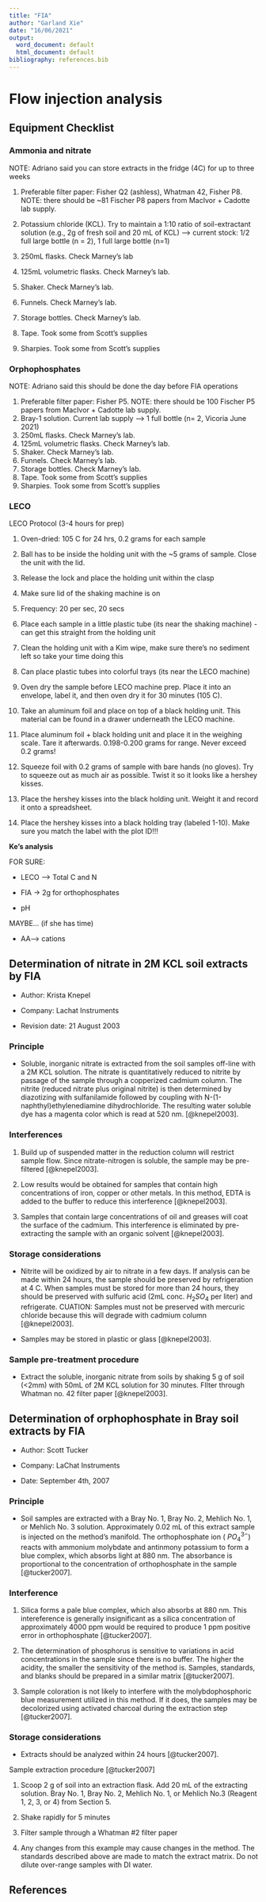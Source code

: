 ```yaml
---
title: "FIA"
author: "Garland Xie"
date: "16/06/2021"
output:
  word_document: default
  html_document: default
bibliography: references.bib
---
```


# Flow injection analysis

## Equipment Checklist

### Ammonia and nitrate

NOTE: Adriano said you can store extracts in the fridge (4C) for up to three weeks

1.  Preferable filter paper: Fisher Q2 (ashless), Whatman 42, Fisher P8. NOTE: there should be \~81 Fischer P8 papers from MacIvor + Cadotte lab supply.

2.  Potassium chloride (KCL). Try to maintain a 1:10 ratio of soil-extractant solution (e.g., 2g of fresh soil and 20 mL of KCL) --\> current stock: 1/2 full large bottle (n = 2), 1 full large bottle (n=1)

3.  250mL flasks. Check Marney's lab

4.  125mL volumetric flasks. Check Marney's lab.

5.  Shaker. Check Marney's lab.

6.  Funnels. Check Marney's lab.

7.  Storage bottles. Check Marney's lab.

8.  Tape. Took some from Scott's supplies

9.  Sharpies. Took some from Scott's supplies

### **Orphophosphates**

NOTE: Adriano said this should be done the day before FIA operations

1.  Preferable filter paper: Fisher P5. NOTE: there should be 100 Fischer P5 papers from MacIvor + Cadotte lab supply.
2.  Bray-1 solution. Current lab supply --\> 1 full bottle (n= 2, Vicoria June 2021)
3.  250mL flasks. Check Marney's lab.
4.  125mL volumetric flasks. Check Marney's lab.
5.  Shaker. Check Marney's lab.
6.  Funnels. Check Marney's lab.
7.  Storage bottles. Check Marney's lab.
8.  Tape. Took some from Scott's supplies
9.  Sharpies. Took some from Scott's supplies

### LECO

LECO Protocol (3-4 hours for prep)

1.  Oven-dried: 105 C for 24 hrs, 0.2 grams for each sample

2.  Ball has to be inside the holding unit with the \~5 grams of sample. Close the unit with the lid.

3.  Release the lock and place the holding unit within the clasp

4.  Make sure lid of the shaking machine is on

5.  Frequency: 20 per sec, 20 secs

6.  Place each sample in a little plastic tube (its near the shaking machine) - can get this straight from the holding unit

7.  Clean the holding unit with a Kim wipe, make sure there's no sediment left so take your time doing this

8.  Can place plastic tubes into colorful trays (its near the LECO machine)

9.  Oven dry the sample before LECO machine prep. Place it into an envelope, label it, and then oven dry it for 30 minutes (105 C).

10. Take an aluminum foil and place on top of a black holding unit. This material can be found in a drawer underneath the LECO machine.

11. Place aluminum foil + black holding unit and place it in the weighing scale. Tare it afterwards. 0.198-0.200 grams for range. Never exceed 0.2 grams!

12. Squeeze foil with 0.2 grams of sample with bare hands (no gloves). Try to squeeze out as much air as possible. Twist it so it looks like a hershey kisses.

13. Place the hershey kisses into the black holding unit. Weight it and record it onto a spreadsheet.

14. Place the hershey kisses into a black holding tray (labeled 1-10). Make sure you match the label with the plot ID!!!

**Ke's analysis**

FOR SURE:

-   LECO --\> Total C and N

-   FIA -\> 2g for orthophosphates

-   pH

MAYBE... (if she has time)

-   AA--\> cations

## Determination of nitrate in 2M KCL soil extracts by FIA

-   Author: Krista Knepel

-   Company: Lachat Instruments

-   Revision date: 21 August 2003

### **Principle**

-   Soluble, inorganic nitrate is extracted from the soil samples off-line with a 2M KCL solution. The nitrate is quantitatively reduced to nitrite by passage of the sample through a copperized cadmium column. The nitrite (reduced nitrate plus original nitrite) is then determined by diazotizing with sulfanilamide followed by coupling with N-(1-naphthyl)ethylenediamine dihydrochloride. The resulting water soluble dye has a magenta color which is read at 520 nm. [@knepel2003].

### **Interferences**

1.  Build up of suspended matter in the reduction column will restrict sample flow. Since nitrate-nitrogen is soluble, the sample may be pre-filtered [@knepel2003].

2.  Low results would be obtained for samples that contain high concentrations of iron, copper or other metals. In this method, EDTA is added to the buffer to reduce this interference [@knepel2003].

3.  Samples that contain large concentrations of oil and greases will coat the surface of the cadmium. This interference is eliminated by pre-extracting the sample with an organic solvent [@knepel2003].

### **Storage considerations**

-   Nitrite will be oxidized by air to nitrate in a few days. If analysis can be made within 24 hours, the sample should be preserved by refrigeration at 4 C. When samples must be stored for more than 24 hours, they should be preserved with sulfuric acid (2mL conc. $H_{2}SO_{4}$ per liter) and refrigerate. CUATION: Samples must not be preserved with mercuric chloride because this will degrade with cadmium column [@knepel2003].

-   Samples may be stored in plastic or glass [@knepel2003].

### **Sample pre-treatment procedure** 

-   Extract the soluble, inorganic nitrate from soils by shaking 5 g of soil (\<2mm) with 50mL of 2M KCL solution for 30 minutes. FIlter through Whatman no. 42 filter paper [@knepel2003].

## Determination of orphophosphate in Bray soil extracts by FIA

-   Author: Scott Tucker

-   Company: LaChat Instruments

-   Date: September 4th, 2007

### Principle

-   Soil samples are extracted with a Bray No. 1, Bray No. 2, Mehlich No. 1, or Mehlich No. 3 solution. Approximately 0.02 mL of this extract sample is injected on the method's manifold. The orthophosphate ion ( $PO_{4}^{3-}$) reacts with ammonium molybdate and antinmony potassium to form a blue complex, which absorbs light at 880 nm. The absorbance is proportional to the concentration of orthophosphate in the sample [@tucker2007].

### Interference

1.  Silica forms a pale blue complex, which also absorbs at 880 nm. This intereference is generally insignificant as a silica concentration of approximately 4000 ppm would be required to produce 1 ppm positive error in orthophosphate [@tucker2007].

2.  The determination of phosphorus is sensitive to variations in acid concentrations in the sample since there is no buffer. The higher the acidity, the smaller the sensitivity of the method is. Samples, standards, and blanks should be prepared in a similar matrix [@tucker2007].

3.  Sample coloration is not likely to interfere with the molybdophosphoric blue measurement utilized in this method. If it does, the samples may be decolorized using activated charcoal during the extraction step [@tucker2007].

### **Storage considerations**

-   Extracts should be analyzed within 24 hours [@tucker2007].

Sample extraction procedure [@tucker2007]

1.  Scoop 2 g of soil into an extraction flask. Add 20 mL of the extracting solution. Bray No. 1, Bray No. 2, Mehlich No. 1, or Mehlich No.3 (Reagent 1, 2, 3, or 4) from Section 5.

2.  Shake rapidly for 5 minutes

3.  Filter sample through a Whatman \#2 filter paper

4.  Any changes from this example may cause changes in the method. The standards described above are made to match the extract matrix. Do not dilute over-range samples with DI water.

## References
